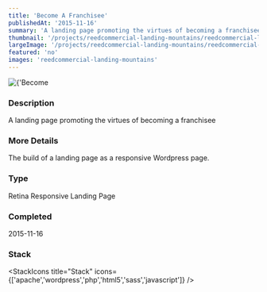 ```yaml
---
title: 'Become A Franchisee'
publishedAt: '2015-11-16'
summary: 'A landing page promoting the virtues of becoming a franchisee'
thumbnail: '/projects/reedcommercial-landing-mountains/reedcommercial-landing-mountains_small.jpg'
largeImage: '/projects/reedcommercial-landing-mountains/reedcommercial-landing-mountains_large.jpg'
featured: 'no'
images: 'reedcommercial-landing-mountains'
---
```


<div className="relative w-full h-[400px] sm:h-[600px] md:h-[760px] lg:h-[920px]">
  <Image
    alt={'Become A Franchisee'}
    src={'/projects/reedcommercial-landing-mountains/reedcommercial-landing-mountains.jpg'}
    sizes="(max-width: 640px) 100%, 100%"
    fill={true}
    priority
    style={{
      objectFit: 'contain'
    }}
  />
</div>

### Description

A landing page promoting the virtues of becoming a franchisee

### More Details

The build of a landing page as a responsive Wordpress page.

### Type

Retina Responsive Landing Page


### Completed
2015-11-16



### Stack

<StackIcons
  title="Stack"
  icons={['apache','wordpress','php','html5','sass','javascript']}
  />
